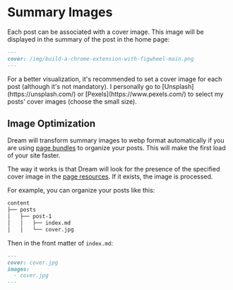 
# Summary Images

Each post can be associated with a cover image. This image will be displayed in the summary of the post in the home page:

```md
---
cover: /img/build-a-chrome-extension-with-figwheel-main.png
---
```

<Callout type="info">
  For a better visualization, it's recommended to set a cover image for each post (although it's not mandatory). I
  personally go to [Unsplash](https://unsplash.com/) or [Pexels](https://www.pexels.com/) to select my posts' cover
  images (choose the small size).
</Callout>

## Image Optimization

Dream will transform summary images to webp format automatically if you are using
[page bundles](https://gohugo.io/content-management/page-bundles/) to organize your posts.
This will make the first load of your site faster.

The way it works is that Dream will look for the presence of the specified cover image
in the [page resources](https://gohugo.io/content-management/page-resources/).
If it exists, the image is processed.

For example, you can organize your posts like this:

```txt
content
├── posts
│   ├── post-1
│   │   ├── index.md
│   │   └── cover.jpg
```

Then in the front matter of `index.md`:

```md
---
cover: cover.jpg
images:
  - cover.jpg
---
```
